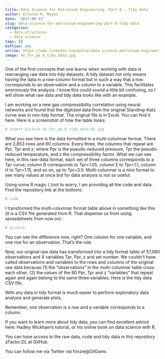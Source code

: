 ```yaml
---
title: Data Science for Petroleum Engineering. Part 6 - Tidy data
author: Alfonso R. Reyes
date: '2017-09-13'
slug: data-science-for-petroleum-engineering-part-6-tidy-data
categories:
  - data structures
  - data science
tags: []
mathjax: yes
online: https://www.linkedin.com/pulse/data-science-petroleum-engineering-part-6-tidy-alfonso-r-reyes/
image: ds_for_pe_6_tidy_data.jpg
---
```


One of the first concepts that one learns when working with data is rearranging raw data into tidy datasets. A tidy dataset not only means having the data in a row-column format but in such a way that a row corresponds to an observation and a column to a variable. This facilitates enormously the analysis. I know this could sound a little bit confusing, so I will show what raw data and tidy data looks like with an example.

I am working on a new gas compressibility correlation using neural networks and found that the digitized data from the original Standing-Katz curve was in non-tidy format. The original file is in Excel. You can find it here. Here is a screenshot of how the table looks:

```r
# insert picture ds_for_pe_6_tidy_data-01.jpg
```

What you see here is the data formatted in a multi-columnar format. There are 2,853 rows and 60 columns. Every three, the columns that repeat are Ppr, Tpr and z, where Ppr is the pseudo-reduced pressure, Tpr the pseudo-reduced temperature, and z the compressibility factor. What we can see here, in this raw-data format, each set of three columns corresponds to a Tpr curve; column B corresponds to Tpr=1.05, column E to Tpr=1.1, column H to Tpr=1.15, and so on, up to Tpr=3.0. Multi-columnar is a nice format to see many values at once but for data analysis is not so useful.

Using some R magic ( (not to worry, I am providing all the code and data. Find the repository link at the bottom):

```r
# code
```

I transformed the multi-columnar format table above in something like this (it is a CSV file generated from R. That dispense us from using spreadsheets from now on) :

```r
# picture
```

You can see the difference now, right? One column for one variable, and one row for an observation. That's the rule.

Now, our original raw data has transformed into a tidy format table of 57,060 observations and 4 variables Tpr, Ppr, z and set number. We couldn't have called observations and variables to the rows and columns of the original raw data because (1) the "observations" in the multi-columnar table cross each other; (2) the values of the 60 Ppr, Tpr and z "variables" that repeat again and again belong to the same three variables. Here is the tidy data CSV file.

With any data in tidy format is much easier to perform exploratory data analysis and generate plots.

Remember, one observation is a row and a variable corresponds to a column.

If you want to learn more about tidy data, you can find excellent advice here: Hadley Wickham's tutorial, or his online book on data science with R.

You can have access to the raw data, code and tidy data in this repository zFactor.DL at GitHub.

You can follow me via Twitter via fonzie@OilGains



